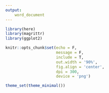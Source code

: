 ```yaml
---
output:
    word_document
---
```


```r
library(here)
library(magrittr)
library(ggplot2)

knitr::opts_chunk$set(echo = F,
                      message = F,
                      include = T,
                      out.width = '90%',
                      fig.align = 'center',
                      dpi = 300,
                      device = 'png')

theme_set(theme_minimal())
```
